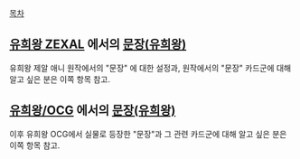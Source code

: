 [[목차]]

== [[유희왕 ZEXAL]] 에서의 [[문장(유희왕 ZEXAL)|문장(유희왕)]] ==
유희왕 제알 애니 원작에서의 "문장" 에 대한 설정과, 원작에서의 "문장" 카드군에 대해 알고 싶은 분은 이쪽 항목 참고.

== [[유희왕/OCG]] 에서의 [[문장(유희왕/OCG)|문장(유희왕)]] ==
이후 유희왕 OCG에서 실물로 등장한 "문장"과 그 관련 카드군에 대해 알고 싶은 분은 이쪽 항목 참고.
